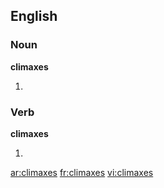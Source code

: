 ==English==

===Noun===
'''climaxes'''

# {{plural of|[[climax]]}}


===Verb===
'''climaxes'''

#{{third-person singular of|[[climax]]}}

[[ar:climaxes]]
[[fr:climaxes]]
[[vi:climaxes]]